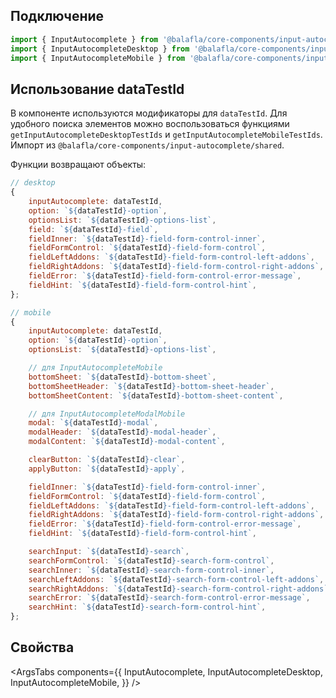 
## Подключение

```jsx
import { InputAutocomplete } from '@balafla/core-components/input-autocomplete';
import { InputAutocompleteDesktop } from '@balafla/core-components/input-autocomplete/desktop';
import { InputAutocompleteMobile } from '@balafla/core-components/input-autocomplete/mobile';
```

## Использование dataTestId

В компоненте используются модификаторы для `dataTestId`.
Для удобного поиска элементов можно воспользоваться функциями `getInputAutocompleteDesktopTestIds` и `getInputAutocompleteMobileTestIds`.
Импорт из `@balafla/core-components/input-autocomplete/shared`.

Функции возвращают объекты:

```jsx
// desktop
{
    inputAutocomplete: dataTestId,
    option: `${dataTestId}-option`,
    optionsList: `${dataTestId}-options-list`,
    field: `${dataTestId}-field`,
    fieldInner: `${dataTestId}-field-form-control-inner`,
    fieldFormControl: `${dataTestId}-field-form-control`,
    fieldLeftAddons: `${dataTestId}-field-form-control-left-addons`,
    fieldRightAddons: `${dataTestId}-field-form-control-right-addons`,
    fieldError: `${dataTestId}-field-form-control-error-message`,
    fieldHint: `${dataTestId}-field-form-control-hint`,
};

// mobile
{
    inputAutocomplete: dataTestId,
    option: `${dataTestId}-option`,
    optionsList: `${dataTestId}-options-list`,

    // для InputAutocompleteMobile
    bottomSheet: `${dataTestId}-bottom-sheet`,
    bottomSheetHeader: `${dataTestId}-bottom-sheet-header`,
    bottomSheetContent: `${dataTestId}-bottom-sheet-content`,

    // для InputAutocompleteModalMobile
    modal: `${dataTestId}-modal`,
    modalHeader: `${dataTestId}-modal-header`,
    modalContent: `${dataTestId}-modal-content`,

    clearButton: `${dataTestId}-clear`,
    applyButton: `${dataTestId}-apply`,

    fieldInner: `${dataTestId}-field-form-control-inner`,
    fieldFormControl: `${dataTestId}-field-form-control`,
    fieldLeftAddons: `${dataTestId}-field-form-control-left-addons`,
    fieldRightAddons: `${dataTestId}-field-form-control-right-addons`,
    fieldError: `${dataTestId}-field-form-control-error-message`,
    fieldHint: `${dataTestId}-field-form-control-hint`,

    searchInput: `${dataTestId}-search`,
    searchFormControl: `${dataTestId}-search-form-control`,
    searchInner: `${dataTestId}-search-form-control-inner`,
    searchLeftAddons: `${dataTestId}-search-form-control-left-addons`,
    searchRightAddons: `${dataTestId}-search-form-control-right-addons`,
    searchError: `${dataTestId}-search-form-control-error-message`,
    searchHint: `${dataTestId}-search-form-control-hint`,
};
```

## Свойства

<ArgsTabs
    components={{
        InputAutocomplete,
        InputAutocompleteDesktop,
        InputAutocompleteMobile,
    }}
/>
